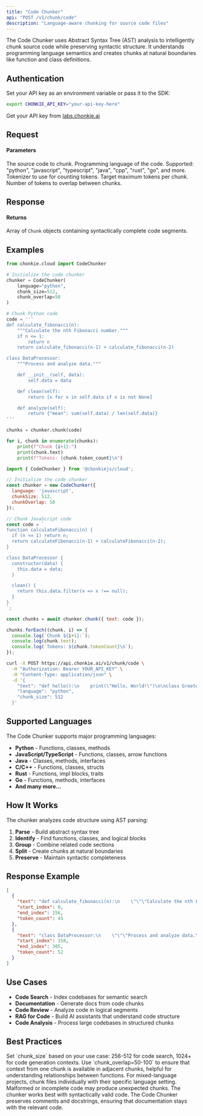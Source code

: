 ```yaml
---
title: "Code Chunker"
api: "POST /v1/chunk/code"
description: "Language-aware chunking for source code files"
---
```


The Code Chunker uses Abstract Syntax Tree (AST) analysis to intelligently chunk source code while preserving syntactic structure. It understands programming language semantics and creates chunks at natural boundaries like function and class definitions.

## Authentication

Set your API key as an environment variable or pass it to the SDK:

```bash
export CHONKIE_API_KEY="your-api-key-here"
```

Get your API key from [labs.chonkie.ai](https://labs.chonkie.ai)

## Request

#### Parameters

<ParamField path="text" type="string | string[]" required>
  The source code to chunk.
</ParamField>

<ParamField path="language" type="string" required>
  Programming language of the code. Supported: "python", "javascript", "typescript", "java", "cpp", "rust", "go", and more.
</ParamField>

<ParamField path="tokenizer" type="string" default="gpt2">
  Tokenizer to use for counting tokens.
</ParamField>

<ParamField path="chunk_size" type="integer" default="512">
  Target maximum tokens per chunk.
</ParamField>

<ParamField path="chunk_overlap" type="integer" default="0">
  Number of tokens to overlap between chunks.
</ParamField>

## Response

#### Returns

Array of `Chunk` objects containing syntactically complete code segments.

## Examples

<CodeGroup>

```python Python
from chonkie.cloud import CodeChunker

# Initialize the code chunker
chunker = CodeChunker(
    language="python",
    chunk_size=512,
    chunk_overlap=50
)

# Chunk Python code
code = '''
def calculate_fibonacci(n):
    """Calculate the nth Fibonacci number."""
    if n <= 1:
        return n
    return calculate_fibonacci(n-1) + calculate_fibonacci(n-2)

class DataProcessor:
    """Process and analyze data."""

    def __init__(self, data):
        self.data = data

    def clean(self):
        return [x for x in self.data if x is not None]

    def analyze(self):
        return {"mean": sum(self.data) / len(self.data)}
'''

chunks = chunker.chunk(code)

for i, chunk in enumerate(chunks):
    print(f"Chunk {i+1}:")
    print(chunk.text)
    print(f"Tokens: {chunk.token_count}\n")
```

```javascript JavaScript
import { CodeChunker } from '@chonkiejs/cloud';

// Initialize the code chunker
const chunker = new CodeChunker({
  language: 'javascript',
  chunkSize: 512,
  chunkOverlap: 50
});

// Chunk JavaScript code
const code = `
function calculateFibonacci(n) {
  if (n <= 1) return n;
  return calculateFibonacci(n-1) + calculateFibonacci(n-2);
}

class DataProcessor {
  constructor(data) {
    this.data = data;
  }

  clean() {
    return this.data.filter(x => x !== null);
  }
}
`;

const chunks = await chunker.chunk({ text: code });

chunks.forEach((chunk, i) => {
  console.log(`Chunk ${i+1}:`);
  console.log(chunk.text);
  console.log(`Tokens: ${chunk.tokenCount}\n`);
});
```

```bash cURL
curl -X POST https://api.chonkie.ai/v1/chunk/code \
  -H "Authorization: Bearer YOUR_API_KEY" \
  -H "Content-Type: application/json" \
  -d '{
    "text": "def hello():\n    print(\"Hello, World!\")\n\nclass Greeter:\n    def greet(self, name):\n        return f\"Hello, {name}!\"",
    "language": "python",
    "chunk_size": 512
  }'
```

</CodeGroup>

## Supported Languages

The Code Chunker supports major programming languages:

- **Python** - Functions, classes, methods
- **JavaScript/TypeScript** - Functions, classes, arrow functions
- **Java** - Classes, methods, interfaces
- **C/C++** - Functions, classes, structs
- **Rust** - Functions, impl blocks, traits
- **Go** - Functions, methods, interfaces
- **And many more...**

## How It Works

The chunker analyzes code structure using AST parsing:

1. **Parse** - Build abstract syntax tree
2. **Identify** - Find functions, classes, and logical blocks
3. **Group** - Combine related code sections
4. **Split** - Create chunks at natural boundaries
5. **Preserve** - Maintain syntactic completeness

## Response Example

```json
[
  {
    "text": "def calculate_fibonacci(n):\n    \"\"\"Calculate the nth Fibonacci number.\"\"\"\n    if n <= 1:\n        return n\n    return calculate_fibonacci(n-1) + calculate_fibonacci(n-2)",
    "start_index": 0,
    "end_index": 156,
    "token_count": 45
  },
  {
    "text": "class DataProcessor:\n    \"\"\"Process and analyze data.\"\"\"\n    \n    def __init__(self, data):\n        self.data = data\n    \n    def clean(self):\n        return [x for x in self.data if x is not None]",
    "start_index": 158,
    "end_index": 305,
    "token_count": 52
  }
]
```

## Use Cases

- **Code Search** - Index codebases for semantic search
- **Documentation** - Generate docs from code chunks
- **Code Review** - Analyze code in logical segments
- **RAG for Code** - Build AI assistants that understand code structure
- **Code Analysis** - Process large codebases in structured chunks

## Best Practices

<Tip>
  Set `chunk_size` based on your use case: 256-512 for code search, 1024+ for code generation contexts.
</Tip>

<Tip>
  Use `chunk_overlap=50-100` to ensure that context from one chunk is available in adjacent chunks, helpful for understanding relationships between functions.
</Tip>

<Tip>
  For mixed-language projects, chunk files individually with their specific language setting.
</Tip>

<Warning>
  Malformed or incomplete code may produce unexpected chunks. The chunker works best with syntactically valid code.
</Warning>

<Info>
  The Code Chunker preserves comments and docstrings, ensuring that documentation stays with the relevant code.
</Info>
